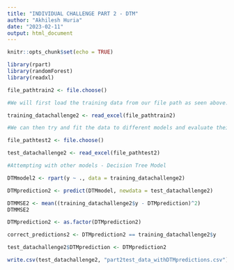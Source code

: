 ---
title: "INDIVIDUAL CHALLENGE PART 2 - DTM"
author: "Akhilesh Huria"
date: "2023-02-11"
output: html_document
---

```{r setup, include=FALSE}
knitr::opts_chunk$set(echo = TRUE)
```

```{r}
library(rpart)
library(randomForest)
library(readxl)
```


```{r}
file_pathtrain2 <- file.choose()
```

```{r}
#We will first load the training data from our file path as seen above.

training_datachallenge2 <- read_excel(file_pathtrain2)

#We can then try and fit the data to different models and evaluate their effectiveness on the test data. But first we need to make sure we have 
```


```{r}
file_pathtest2 <- file.choose()

```

```{r}
test_datachallenge2 <- read_excel(file_pathtest2)
```



```{r}
#Attempting with other models - Decision Tree Model

DTMmodel2 <- rpart(y ~ ., data = training_datachallenge2)

```

```{r}
DTMprediction2 <- predict(DTMmodel, newdata = test_datachallenge2)
```

```{r}
DTMMSE2 <- mean((training_datachallenge2$y - DTMprediction)^2)
DTMMSE2
```

```{r}

DTMprediction2 <- as.factor(DTMprediction2)

correct_predictions2 <- DTMprediction2 == training_datachallenge2$y


```


```{r}
test_datachallenge2$DTMprediction <- DTMprediction2

write.csv(test_datachallenge2, "part2test_data_withDTMpredictions.csv")
```



